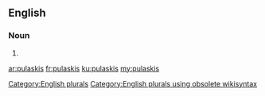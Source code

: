 ==English==

===Noun===
{{head|en}}

# {{plural of|pulaski}}

[[Category:English plurals]][[Category:English plurals using obsolete wikisyntax]]

[[ar:pulaskis]]
[[fr:pulaskis]]
[[ku:pulaskis]]
[[my:pulaskis]]